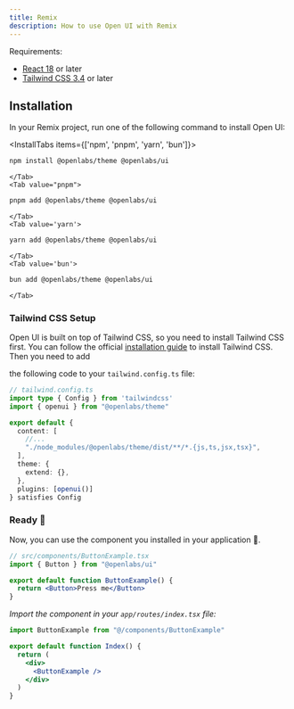 ```yaml
---
title: Remix
description: How to use Open UI with Remix
---
```


Requirements:

- [React 18](https://reactjs.org/) or later
- [Tailwind CSS 3.4](https://tailwindcss.com/docs/guides/remix) or later

## Installation

In your Remix project, run one of the following command to install Open UI:

<InstallTabs items={['npm', 'pnpm', 'yarn', 'bun']}>
    <Tab value='npm'>

```bash
npm install @openlabs/theme @openlabs/ui
```

    </Tab>
    <Tab value="pnpm">

```bash
pnpm add @openlabs/theme @openlabs/ui
```

    </Tab>
    <Tab value='yarn'>

```bash
yarn add @openlabs/theme @openlabs/ui
```

    </Tab>
    <Tab value='bun'>

```bash
bun add @openlabs/theme @openlabs/ui
```

    </Tab>

</InstallTabs>

### Tailwind CSS Setup

Open UI is built on top of Tailwind CSS, so you need to install Tailwind CSS first. You can follow the official [installation guide](https://tailwindcss.com/docs/guides/remix) to install Tailwind CSS. Then you need to add

the following code to your `tailwind.config.ts` file:

```ts
// tailwind.config.ts
import type { Config } from 'tailwindcss'
import { openui } from "@openlabs/theme"

export default {
  content: [
    //...
    "./node_modules/@openlabs/theme/dist/**/*.{js,ts,jsx,tsx}",
  ],
  theme: {
    extend: {},
  },
  plugins: [openui()]
} satisfies Config
```

### Ready 🎉

Now, you can use the component you installed in your application 🎉.

```jsx
// src/components/ButtonExample.tsx
import { Button } from "@openlabs/ui"

export default function ButtonExample() {
  return <Button>Press me</Button>
}
```

_Import the component in your `app/routes/index.tsx` file:_

```jsx
import ButtonExample from "@/components/ButtonExample"

export default function Index() {
  return (
    <div>
      <ButtonExample />
    </div>
  )
}
```